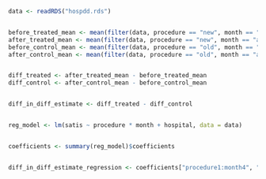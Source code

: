 



```r


data <- readRDS("hospdd.rds")


before_treated_mean <- mean(filter(data, procedure == "new", month == "before")$satis)
after_treated_mean <- mean(filter(data, procedure == "new", month == "after")$satis)
before_control_mean <- mean(filter(data, procedure == "old", month == "before")$satis)
after_control_mean <- mean(filter(data, procedure == "old", month == "after")$satis)


diff_treated <- after_treated_mean - before_treated_mean
diff_control <- after_control_mean - before_control_mean


diff_in_diff_estimate <- diff_treated - diff_control


reg_model <- lm(satis ~ procedure * month + hospital, data = data)


coefficients <- summary(reg_model)$coefficients


diff_in_diff_estimate_regression <- coefficients["procedure1:month4", "Estimate"]



```